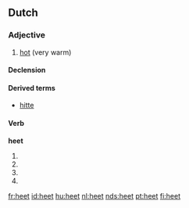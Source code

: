 ==Dutch==
===Adjective===
{{nl-adj|heter}}

# [[hot]] (very warm)

====Declension====
{{nl-decl-adj|hete}}

====Derived terms====
* [[hitte]]

====Verb====
'''heet'''

# {{nl-verb-form|p=first|n=singular|t=present|heten}}
# {{nl-verb-form|p=second|n=singular|t=present|heten}}
# {{nl-verb-form|p=third|n=singular|t=present|heten}}
# {{nl-verb-form|m=imperative|heten}}

[[fr:heet]]
[[id:heet]]
[[hu:heet]]
[[nl:heet]]
[[nds:heet]]
[[pt:heet]]
[[fi:heet]]